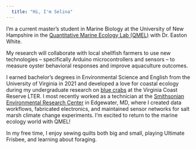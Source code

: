 ```yaml
---
  title: "Hi, I'm Selina"
---
```

  
  I'm a current master's student in Marine Biology at the University of New Hampshire in the <a href="https://quantmarineecolab.github.io/" >Quantitative Marine Ecology Lab (QMEL)</a> with Dr. Easton White.
  
  My research will collaborate with local shellfish farmers to use new technologies – specifically Arduino microcontrollers and sensors – to measure oyster behavioral responses and improve aquaculture outcomes. 

I earned bachelor’s degrees in Environmental Science and English from the University of Virginia in 2021 and developed a love for coastal ecology during my undergraduate research on <a href = "https://link.springer.com/article/10.1007/s12237-021-01039-5">blue crabs</a> at the Virginia Coast Reserve LTER. I most recently worked as a technician at the <a href = "https://serc.si.edu/labs/technology-in-ecology">Smithsonian Environmental Research Center</a> in Edgewater, MD, where I created data workflows, fabricated electronics, and maintained sensor networks for salt marsh climate change experiments. I'm excited to return to the marine ecology world with QMEL!

In my free time, I enjoy sewing quilts both big and small, playing Ultimate Frisbee, and learning about foraging.